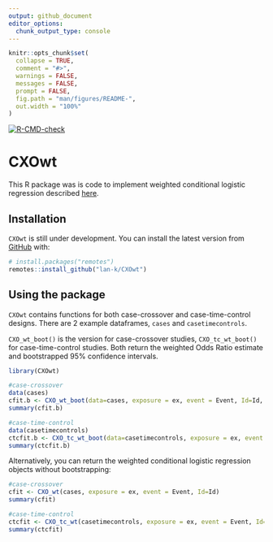 ```yaml
---
output: github_document
editor_options: 
  chunk_output_type: console
---
```


<!-- README.md is generated from README.Rmd. Please edit that file -->

```r
knitr::opts_chunk$set(
  collapse = TRUE,
  comment = "#>",
  warnings = FALSE, 
  messages = FALSE, 
  prompt = FALSE,
  fig.path = "man/figures/README-",
  out.width = "100%"
)
```

<!-- badges: start -->
  [![R-CMD-check](https://github.com/lan-k/CXOwt/actions/workflows/R-CMD-check.yaml/badge.svg)](https://github.com/lan-k/CXOwt/actions/workflows/R-CMD-check.yaml)
  <!-- badges: end -->

# CXOwt 

This R package was is code to implement weighted conditional logistic regression described  [here](https://bmcmedresmethodol.biomedcentral.com/articles/10.1186/s12874-021-01408-5). 

## Installation

`CXOwt` is still under development. You can install the latest version from [GitHub](https://github.com/) with:

```r
# install.packages("remotes")
remotes::install_github("lan-k/CXOwt")
```

## Using the package

`CXOwt` contains functions for both case-crossover and case-time-control designs. There are 2 example dataframes, `cases` and `casetimecontrols`.

`CXO_wt_boot()` is the version for case-crossover studies, `CXO_tc_wt_boot()` for case-time-control studies. Both return the weighted Odds Ratio estimate and bootstrapped 95% confidence intervals.

```r
library(CXOwt)

#case-crossover
data(cases)
cfit.b <- CXO_wt_boot(data=cases, exposure = ex, event = Event, Id=Id, B=500) 
summary(cfit.b)

#case-time-control
data(casetimecontrols)
ctcfit.b <- CXO_tc_wt_boot(data=casetimecontrols, exposure = ex, event = Event, Id=Id, B = 500) 
summary(ctcfit.b)


```


Alternatively, you can return the weighted conditional logistic regression objects without bootstrapping:

```r
#case-crossover
cfit <- CXO_wt(cases, exposure = ex, event = Event, Id=Id)  
summary(cfit)

#case-time-control
ctcfit <- CXO_tc_wt(casetimecontrols, exposure = ex, event = Event, Id=Id)   
summary(ctcfit)

```
